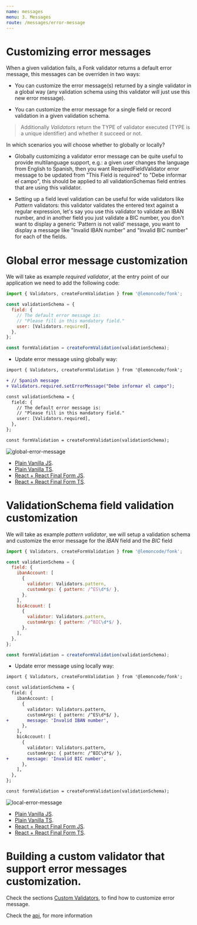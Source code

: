 ```yaml
---
name: messages
menu: 3. Messages
route: /messages/error-message
---
```


# Customizing error messages

When a given validation fails, a Fonk validator returns a default error message, this messages can be overriden
in two ways:

- You can customize the error message(s) returned by a single validator in a global way (any validation
  schema using this validator will just use this new error message).

- You can customize the error message for a single field or record validation in a given validation schema.

> Additionally _Validators_ return the TYPE of validator executed (TYPE is a unique identifier) and whether it succeed or not.

In which scenarios you will choose whether to globally or locally?

- Globally customizing a validator error message can be quite useful to provide multilanguage support, e.g.: a
  given user changes the language from English to Spanish, then you want RequiredFieldValidator error message
  to be updated from "This Field is required" to "Debe informar el campo", this should be applied to all
  validationSchemas field entries that are using this validator.

- Setting up a field level validation can be useful for wide validators like _Pattern_ validators: this validator
  validates the entered text against a regular expression, let's say you use this validator to validate an
  IBAN number, and in another field you just validate a BIC number, you don't want to display a generic
  'Pattern is not valid' message, you want to display a message like "Invalid IBAN number" and "Invalid BIC number"
  for each of the fields.

# Global error message customization

We will take as example _required validator_, at the entry point of our application we need to add the following
code:

```javascript
import { Validators, createFormValidation } from '@lemoncode/fonk';

const validationSchema = {
  field: {
    // The default error message is:
    // "Please fill in this mandatory field."
    user: [Validators.required],
  },
};

const formValidation = createFormValidation(validationSchema);
```

- Update error message using globally way:

```diff
import { Validators, createFormValidation } from '@lemoncode/fonk';

+ // Spanish message
+ Validators.required.setErrorMessage("Debe informar el campo");

const validationSchema = {
  field: {
    // The default error message is:
    // "Please fill in this mandatory field."
    user: [Validators.required],
  },
};

const formValidation = createFormValidation(validationSchema);
```

![global-error-message](../gifs/global-error-message.gif)

- [Plain Vanilla JS](https://codesandbox.io/s/github/lemoncode/fonk/tree/master/examples/docs/messages/js/vanilla/global-error-message).
- [Plain Vanilla TS](https://codesandbox.io/s/github/lemoncode/fonk/tree/master/examples/docs/messages/ts/vanilla/global-error-message).
- [React + React Final Form JS](https://codesandbox.io/s/github/lemoncode/fonk/tree/master/examples/docs/messages/js/react-final-form/global-error-message).
- [React + React Final Form TS](https://codesandbox.io/s/github/lemoncode/fonk/tree/master/examples/docs/messages/ts/react-final-form/global-error-message).

# ValidationSchema field validation customization

We will take as example _pattern validator_, we will setup a validation schema and customize the error
message for the _IBAN_ field and the _BIC_ field

```javascript
import { Validators, createFormValidation } from '@lemoncode/fonk';

const validationSchema = {
  field: {
    ibanAccount: [
      {
        validator: Validators.pattern,
        customArgs: { pattern: /^ES\d*$/ },
      },
    ],
    bicAccount: [
      {
        validator: Validators.pattern,
        customArgs: { pattern: /^BIC\d*$/ },
      },
    ],
  },
};

const formValidation = createFormValidation(validationSchema);
```

- Update error message using locally way:

```diff
import { Validators, createFormValidation } from '@lemoncode/fonk';

const validationSchema = {
  field: {
    ibanAccount: [
      {
        validator: Validators.pattern,
        customArgs: { pattern: /^ES\d*$/ },
+       message: 'Invalid IBAN number',
      },
    ],
    bicAccount: [
      {
        validator: Validators.pattern,
        customArgs: { pattern: /^BIC\d*$/ },
+       message: 'Invalid BIC number',
      },
    ],
  },
};

const formValidation = createFormValidation(validationSchema);
```

![local-error-message](../gifs/local-error-message.gif)

- [Plain Vanilla JS](https://codesandbox.io/s/github/lemoncode/fonk/tree/master/examples/docs/messages/js/vanilla/local-error-message).
- [Plain Vanilla TS](https://codesandbox.io/s/github/lemoncode/fonk/tree/master/examples/docs/messages/ts/vanilla/local-error-message).
- [React + React Final Form JS](https://codesandbox.io/s/github/lemoncode/fonk/tree/master/examples/docs/messages/js/react-final-form/local-error-message).
- [React + React Final Form TS](https://codesandbox.io/s/github/lemoncode/fonk/tree/master/examples/docs/messages/ts/react-final-form/local-error-message).

# Building a custom validator that support error messages customization.

Check the sections [Custom Validators](/validators/custom-validators-sync), to find how to customize error message.

Check the [api](/api), for more information
